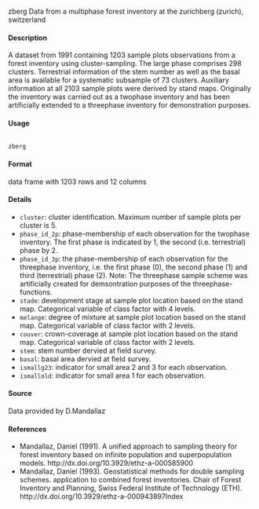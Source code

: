 
zberg
Data from a multiphase forest inventory at the zurichberg (zurich), switzerland

#### Description
A dataset from 1991 containing 1203 sample plots observations from a forest inventory using cluster-sampling. The large phase comprises 298 clusters. Terrestrial information of the stem number as well as the basal area is available for a systematic subsample of 73 clusters. Auxiliary information at all 2103 sample plots were derived by stand maps. Originally the inventory was
carried out as a twophase inventory and has been artificially extended to a threephase inventory for demonstration purposes.

#### Usage
<pre><code>
zberg
</code></pre>

#### Format
data frame with 1203 rows and 12 columns

#### Details
*  ``cluster``: cluster identification. Maximum number of sample plots per cluster is 5.
*  ``phase_id_2p``: phase-membership of each observation for the twophase inventory. The first phase is indicated by 1, the second (i.e. terrestrial) phase by 2.
*  ``phase_id_3p``: the phase-membership of each observation for the threephase inventory, i.e. the first phase (0), the second phase (1) and third (terrestrial) phase (2). Note: The threephase sample scheme was artificially created for demsontration purposes of the threephase-functions.
*  ``stade``: development stage at sample plot location based on the stand map. Categorical variable of class factor with 4 levels.
*  ``melange``: degree of mixture at sample plot location based on the stand map. Categorical variable of class factor with 2 levels.
*  ``couver``: crown-coverage at sample plot location based on the stand map. Categorical variable
of class factor with 2 levels.
*  ``stem``: stem number dervied at field survey.
*  ``basal``: basal area dervied at field survey.
*  ``ismallg23``: indicator for small area 2 and 3 for each observation.
*  ``ismallold``: indicator for small area 1 for each observation.

#### Source
Data provided by D.Mandallaz

#### References
* Mandallaz, Daniel (1991). A unified approach to sampling theory for forest inventory based on infinite population and superpopulation models. http://dx.doi.org/10.3929/ethz-a-000585900
* Mandallaz, Daniel (1993). Geostatistical methods for double sampling schemes. application to combined forest inventories. Chair of Forest Inventory and Planning, Swiss Federal Institute of Technology (ETH). http://dx.doi.org/10.3929/ethz-a-000943897Index
